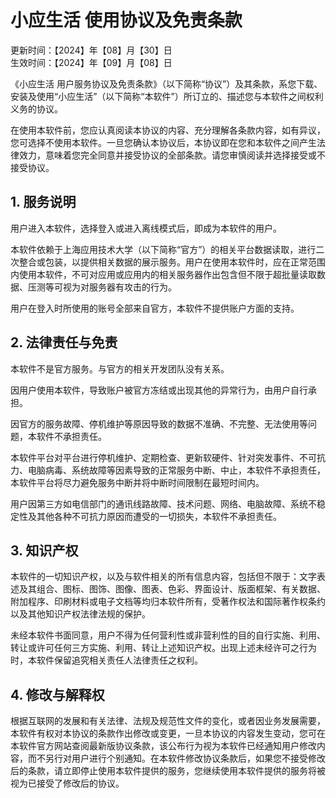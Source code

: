 # 小应生活 使用协议及免责条款
更新时间：【2024】年【08】月【30】日  
生效时间：【2024】年【09】月【08】日

《小应生活 用户服务协议及免责条款》（以下简称“协议”）及其条款，系您下载、安装及使用“小应生活”（以下简称“本软件”）所订立的、描述您与本软件之间权利义务的协议。

在使用本软件前，您应认真阅读本协议的内容、充分理解各条款内容，如有异议，您可选择不使用本软件。一旦您确认本协议后，本协议即在您和本软件之间产生法律效力，意味着您完全同意并接受协议的全部条款。请您审慎阅读并选择接受或不接受协议。

## 1. 服务说明
用户进入本软件，选择登入或进入离线模式后，即成为本软件的用户。

本软件依赖于上海应用技术大学（以下简称“官方”）的相关平台数据读取，进行二次整合或包装，以提供相关数据的展示服务。用户在使用本软件时，应在正常范围内使用本软件，不可对应用或应用内的相关服务器作出包含但不限于超批量读取数据、压测等可视为对服务器有攻击的行为。

用户在登入时所使用的账号全部来自官方，本软件不提供账户方面的支持。

## 2. 法律责任与免责
本软件不是官方服务。与官方的相关开发团队没有关系。

因用户使用本软件，导致账户被官方冻结或出现其他的异常行为，由用户自行承担。

因官方的服务故障、停机维护等原因导致的数据不准确、不完整、无法使用等问题，本软件不承担责任。

本软件平台对平台进行停机维护、定期检查、更新软硬件、针对突发事件、不可抗力、电脑病毒、系统故障等因素导致的正常服务中断、中止，本软件不承担责任，本软件平台将尽力避免服务中断并将中断时间限制在最短时间内。

用户因第三方如电信部门的通讯线路故障、技术问题、网络、电脑故障、系统不稳定性及其他各种不可抗力原因而遭受的一切损失，本软件不承担责任。

## 3. 知识产权
本软件的一切知识产权，以及与软件相关的所有信息内容，包括但不限于：文字表述及其组合、图标、图饰、图像、图表、色彩、界面设计、版面框架、有关数据、附加程序、印刷材料或电子文档等均归本软件所有，受著作权法和国际著作权条约以及其他知识产权法律法规的保护。

未经本软件书面同意，用户不得为任何营利性或非营利性的目的自行实施、利用、转让或许可任何三方实施、利用、转让上述知识产权。出现上述未经许可之行为时，本软件保留追究相关责任人法律责任之权利。

## 4. 修改与解释权
根据互联网的发展和有关法律、法规及规范性文件的变化，或者因业务发展需要，本软件有权对本协议的条款作出修改或变更，一旦本协议的内容发生变动，您可在本软件官方网站查阅最新版协议条款，该公布行为视为本软件已经通知用户修改内容，而不另行对用户进行个别通知。在本软件修改协议条款后，如果您不接受修改后的条款，请立即停止使用本软件提供的服务，您继续使用本软件提供的服务将被视为已接受了修改后的协议。

